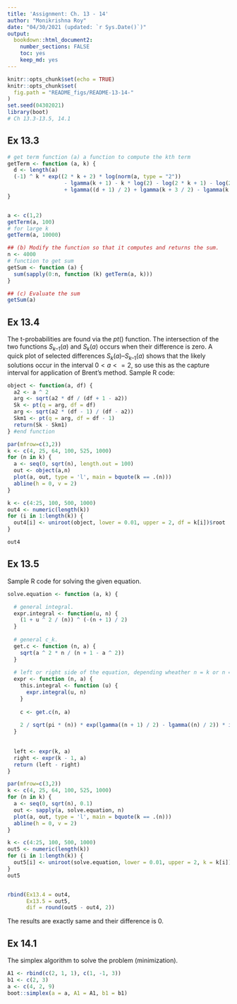 ```yaml
---
title: 'Assignment: Ch. 13 - 14'
author: "Monikrishna Roy"
date: "04/30/2021 (updated: `r Sys.Date()`)"
output: 
  bookdown::html_document2:
    number_sections: FALSE
    toc: yes
    keep_md: yes
---
```


<style type="text/css">
h1.title {
  text-align: center;
}
h4.author {
  text-align: center;
}
h4.date {
  text-align: center;
}
</style>


```r
knitr::opts_chunk$set(echo = TRUE)
knitr::opts_chunk$set(
  fig.path = "README_figs/README-13-14-"
)
set.seed(04302021)
library(boot)
# Ch 13.3-13.5, 14.1
```

## Ex 13.3

```r
# get term function (a) a function to compute the kth term
getTerm <- function (a, k) {
  d <- length(a)
  (-1) ^ k * exp((2 * k + 2) * log(norm(a, type = "2"))
                  - lgamma(k + 1) - k * log(2) - log(2 * k + 1) - log(2 * k + 2)
                  + lgamma((d + 1) / 2) + lgamma(k + 3 / 2) - lgamma(k + d / 2 + 1))
}


a <- c(1,2)
getTerm(a, 100)
# for large k
getTerm(a, 10000)

## (b) Modify the function so that it computes and returns the sum.
n <- 4000
# function to get sum
getSum <- function (a) {
  sum(sapply(0:n, function (k) getTerm(a, k)))
}

## (c) Evaluate the sum
getSum(a)
```


## Ex 13.4

The t-probabilities are found via the $pt()$ function. The intersection of the two functions $S_{k–1}(a)$ and $S_k(a)$ occurs when their difference is zero. A quick plot of selected differences $S_k(a) – S_{k–1}(a)$ shows that the likely solutions occur in the interval $0 < a <= 2$, so use this as the capture interval for application of Brent’s method. Sample R code:

```r

object <- function(a, df) {
  a2 <- a ^ 2
  arg <- sqrt(a2 * df / (df + 1 - a2))
  Sk <- pt(q = arg, df = df)
  arg <- sqrt(a2 * (df - 1) / (df - a2))
  Skm1 <- pt(q = arg, df = df - 1)
  return(Sk - Skm1)
} #end function

par(mfrow=c(3,2))
k <- c(4, 25, 64, 100, 525, 1000)
for (n in k) {
  a <- seq(0, sqrt(n), length.out = 100)
  out <- object(a,n)
  plot(a, out, type = 'l', main = bquote(k == .(n)))
  abline(h = 0, v = 2)
}

k <- c(4:25, 100, 500, 1000)
out4 <- numeric(length(k))
for (i in 1:length(k)) {
  out4[i] <- uniroot(object, lower = 0.01, upper = 2, df = k[i])$root
}

out4

```

## Ex 13.5

Sample R code for solving the given equation.


```r
solve.equation <- function (a, k) {

  # general integral.  
  expr.integral <- function(u, n) {
    (1 + u ^ 2 / (n)) ^ (-(n + 1) / 2)
  }
  
  # general c_k.
  get.c <- function (n, a) {
    sqrt(a ^ 2 * n / (n + 1 - a ^ 2))
  }
  
  # left or right side of the equation, depending wheather n = k or n = k - 1.
  expr <- function (n, a) {
    this.integral <- function (u) {
      expr.integral(u, n)
    }
    
    c <- get.c(n, a)
    
    2 / sqrt(pi * (n)) * exp(lgamma((n + 1) / 2) - lgamma((n) / 2)) * integrate(this.integral, lower = 0, upper = c)$value
  }
  
  
  left <- expr(k, a)
  right <- expr(k - 1, a)
  return (left - right)
}

par(mfrow=c(3,2))
k <- c(4, 25, 64, 100, 525, 1000)
for (n in k) {
  a <- seq(0, sqrt(n), 0.1)
  out <- sapply(a, solve.equation, n)
  plot(a, out, type = 'l', main = bquote(k == .(n)))
  abline(h = 0, v = 2)
}

k <- c(4:25, 100, 500, 1000)
out5 <- numeric(length(k))
for (i in 1:length(k)) {
  out5[i] <- uniroot(solve.equation, lower = 0.01, upper = 2, k = k[i])$root
}
out5


rbind(Ex13.4 = out4,
      Ex13.5 = out5,
      dif = round(out5 - out4, 2))

```

The results are exactly same and their difference is $0$.


## Ex 14.1

The simplex algorithm to solve the problem (minimization). 

```r
A1 <- rbind(c(2, 1, 1), c(1, -1, 3))
b1 <- c(2, 3)
a <- c(4, 2, 9)
boot::simplex(a = a, A1 = A1, b1 = b1)
```
